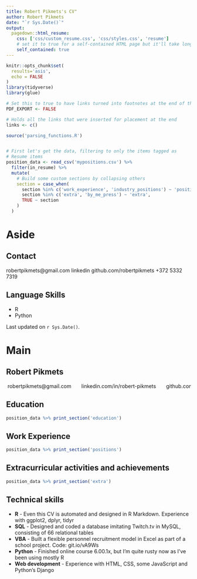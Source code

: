 ```yaml
---
title: Robert Pikmets's CV"
author: Robert Pikmets
date: "`r Sys.Date()`"
output:
  pagedown::html_resume:
    css: ['css/custom_resume.css', 'css/styles.css', 'resume']
    # set it to true for a self-contained HTML page but it'll take longer to render
    self_contained: true
---
```



```r
knitr::opts_chunk$set(
  results='asis', 
  echo = FALSE
)
library(tidyverse)
library(glue)

# Set this to true to have links turned into footnotes at the end of the document
PDF_EXPORT <- FALSE

# Holds all the links that were inserted for placement at the end
links <- c()

source('parsing_functions.R')


# First let's get the data, filtering to only the items tagged as
# Resume items
position_data <- read_csv('mypositions.csv') %>% 
  filter(in_resume) %>% 
  mutate(
    # Build some custom sections by collapsing others
    section = case_when(
      section %in% c('work_experience', 'industry_positions') ~ 'positions', 
      section %in% c('extra', 'by_me_press') ~ 'extra',
      TRUE ~ section
    )
  ) 

```


Aside
================================================================================

Contact {#contact}
--------------------------------------------------------------------------------



<i class="fa fa-envelope"></i> robertpikmets@gmail.com 
<i class="fa fa-envelope"></i> linkedin
<i class="fa fa-github"></i> github.com/robertpikmets
<i class="fa fa-phone"></i> +372 5332 7319



Language Skills {#skills}
--------------------------------------------------------------------------------
- R
- Python


Last updated on `r Sys.Date()`.




Main
================================================================================

Robert Pikmets {#title}
--------------------------------------------------------------------------------

<pre style="font:inherit">
<i class="fa fa-envelope"></i> robertpikmets@gmail.com      <i class="fab fa-linkedin-in"></i> linkedin.com/in/robert-pikmets      <i class="fa fa-github"></i> github.com/robertpikmets      <i class="fa fa-phone"></i> +372 5332 7319
</pre>

Education {data-icon=graduation-cap data-concise=true}
--------------------------------------------------------------------------------

```r
position_data %>% print_section('education')
```



Work Experience {data-icon=suitcase}
--------------------------------------------------------------------------------

```r
position_data %>% print_section('positions')
```

Extracurricular activities and achievements {data-icon=chess-knight}
--------------------------------------------------------------------------------


```r
position_data %>% print_section('extra')
```


Technical skills  {data-icon=laptop}
--------------------------------------------------------------------------------

<div class="tech">
- <b>R</b> - Even this CV is automated and designed in R Markdown. Experience with ggplot2, dplyr, tidyr
- <b>SQL</b> - Designed and coded a database imitating Twitch.tv in MySQL, consisting of 66 relational tables
- <b>VBA</b> - Built a flexible personnel recruitment model in Excel as part of a school project. Code: git.io/vA9Ws
- <b>Python</b> - Finished online course 6.00.1x, but I'm quite rusty now as I've been using mostly R
- <b>Web development</b> - Experience with HTML, CSS, some JavaScript and Python's Django
</div>
